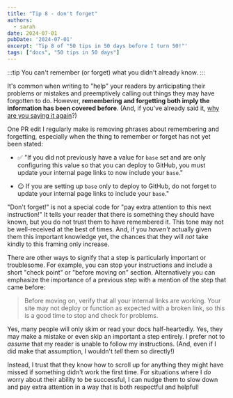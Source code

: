 ```yaml
---
title: "Tip 8 - don't forget"
authors:
  - sarah
date: 2024-07-01
pubDate: '2024-07-01'
excerpt: 'Tip 8 of "50 tips in 50 days before I turn 50!"'
tags: ["docs", "50 tips in 50 days"]
---
```


:::tip
You can't remember (or forget) what you didn't already know.
:::

It's common when writing to "help" your readers by anticipating their problems or mistakes and preemptively calling out things they may have forgotten to do. However, **remembering and forgetting both imply the information has been covered before**. (And, if you've already said it, [why are you saying it again](/blog/50-3-repetition-pedagogical-tool)?)

One PR edit I regularly make is removing phrases about remembering and forgetting, especially when the thing to remember or forget has not yet been stated:

- ✅ "If you did not previously have a value for `base` set and are only configuring this value so that you can deploy to GitHub, you must update your internal page links to now include your `base`."

- 😐 If you are setting up `base` only to deploy to GitHub, do not forget to update your internal page links to include your `base`."

"Don't forget!" is not a special code for "pay extra attention to this next instruction!" It tells your reader that there is something they should have known, but you do not trust them to have remembered it. This tone may not be well-received at the best of times. And, if you *haven't* actually given them this important knowledge yet, the chances that they will *not* take kindly to this framing only increase.

There are other ways to signify that a step is particularly important or troublesome. For example, you can stop your instructions and include a short "check point" or "before moving on" section. Alternatively you can emphasize the importance of a previous step with a mention of the step that came before:

> Before moving on, verify that all your internal links are working. Your site may not deploy or function as expected with a broken link, so this is a good time to stop and check for problems.

Yes, many people will only skim or read your docs half-heartedly. Yes, they may make a mistake or even skip an important a step entirely. I prefer not to *assume* that my reader is unable to follow my instructions. (And, even if I did make that assumption, I wouldn't *tell* them so directly!)

Instead, I trust that they know how to scroll up for anything they might have missed if something didn't work the first time. For situations where I *do* worry about their ability to be successful, I can nudge them to slow down and pay extra attention in a way that is both respectful and helpful!


<LinkCard title="See the whole list of tips!" href="/blog/50-docs-tips-in-50-days" />